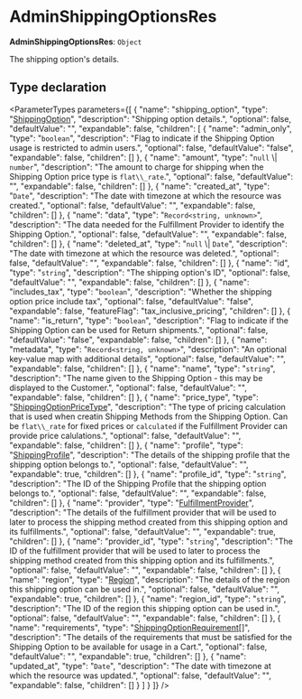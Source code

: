 
# AdminShippingOptionsRes

 **AdminShippingOptionsRes**: `Object`

The shipping option's details.

## Type declaration

<ParameterTypes parameters={[
  {
    "name": "shipping_option",
    "type": "[ShippingOption](../classes/medusa.ShippingOption.mdx)",
    "description": "Shipping option details.",
    "optional": false,
    "defaultValue": "",
    "expandable": false,
    "children": [
      {
        "name": "admin_only",
        "type": "`boolean`",
        "description": "Flag to indicate if the Shipping Option usage is restricted to admin users.",
        "optional": false,
        "defaultValue": "false",
        "expandable": false,
        "children": []
      },
      {
        "name": "amount",
        "type": "`null` \\| `number`",
        "description": "The amount to charge for shipping when the Shipping Option price type is `flat\\_rate`.",
        "optional": false,
        "defaultValue": "",
        "expandable": false,
        "children": []
      },
      {
        "name": "created_at",
        "type": "`Date`",
        "description": "The date with timezone at which the resource was created.",
        "optional": false,
        "defaultValue": "",
        "expandable": false,
        "children": []
      },
      {
        "name": "data",
        "type": "`Record<string, unknown>`",
        "description": "The data needed for the Fulfillment Provider to identify the Shipping Option.",
        "optional": false,
        "defaultValue": "",
        "expandable": false,
        "children": []
      },
      {
        "name": "deleted_at",
        "type": "`null` \\| `Date`",
        "description": "The date with timezone at which the resource was deleted.",
        "optional": false,
        "defaultValue": "",
        "expandable": false,
        "children": []
      },
      {
        "name": "id",
        "type": "`string`",
        "description": "The shipping option's ID",
        "optional": false,
        "defaultValue": "",
        "expandable": false,
        "children": []
      },
      {
        "name": "includes_tax",
        "type": "`boolean`",
        "description": "Whether the shipping option price include tax",
        "optional": false,
        "defaultValue": "false",
        "expandable": false,
        "featureFlag": "tax_inclusive_pricing",
        "children": []
      },
      {
        "name": "is_return",
        "type": "`boolean`",
        "description": "Flag to indicate if the Shipping Option can be used for Return shipments.",
        "optional": false,
        "defaultValue": "false",
        "expandable": false,
        "children": []
      },
      {
        "name": "metadata",
        "type": "`Record<string, unknown>`",
        "description": "An optional key-value map with additional details",
        "optional": false,
        "defaultValue": "",
        "expandable": false,
        "children": []
      },
      {
        "name": "name",
        "type": "`string`",
        "description": "The name given to the Shipping Option - this may be displayed to the Customer.",
        "optional": false,
        "defaultValue": "",
        "expandable": false,
        "children": []
      },
      {
        "name": "price_type",
        "type": "[ShippingOptionPriceType](../enums/medusa.ShippingOptionPriceType.mdx)",
        "description": "The type of pricing calculation that is used when creatin Shipping Methods from the Shipping Option. Can be `flat\\_rate` for fixed prices or `calculated` if the Fulfillment Provider can provide price calulations.",
        "optional": false,
        "defaultValue": "",
        "expandable": false,
        "children": []
      },
      {
        "name": "profile",
        "type": "[ShippingProfile](../classes/medusa.ShippingProfile.mdx)",
        "description": "The details of the shipping profile that the shipping option belongs to.",
        "optional": false,
        "defaultValue": "",
        "expandable": true,
        "children": []
      },
      {
        "name": "profile_id",
        "type": "`string`",
        "description": "The ID of the Shipping Profile that the shipping option belongs to.",
        "optional": false,
        "defaultValue": "",
        "expandable": false,
        "children": []
      },
      {
        "name": "provider",
        "type": "[FulfillmentProvider](../classes/medusa.FulfillmentProvider.mdx)",
        "description": "The details of the fulfillment provider that will be used to later to process the shipping method created from this shipping option and its fulfillments.",
        "optional": false,
        "defaultValue": "",
        "expandable": true,
        "children": []
      },
      {
        "name": "provider_id",
        "type": "`string`",
        "description": "The ID of the fulfillment provider that will be used to later to process the shipping method created from this shipping option and its fulfillments.",
        "optional": false,
        "defaultValue": "",
        "expandable": false,
        "children": []
      },
      {
        "name": "region",
        "type": "[Region](../classes/medusa.Region.mdx)",
        "description": "The details of the region this shipping option can be used in.",
        "optional": false,
        "defaultValue": "",
        "expandable": true,
        "children": []
      },
      {
        "name": "region_id",
        "type": "`string`",
        "description": "The ID of the region this shipping option can be used in.",
        "optional": false,
        "defaultValue": "",
        "expandable": false,
        "children": []
      },
      {
        "name": "requirements",
        "type": "[ShippingOptionRequirement](../classes/medusa.ShippingOptionRequirement.mdx)[]",
        "description": "The details of the requirements that must be satisfied for the Shipping Option to be available for usage in a Cart.",
        "optional": false,
        "defaultValue": "",
        "expandable": true,
        "children": []
      },
      {
        "name": "updated_at",
        "type": "`Date`",
        "description": "The date with timezone at which the resource was updated.",
        "optional": false,
        "defaultValue": "",
        "expandable": false,
        "children": []
      }
    ]
  }
]} />

